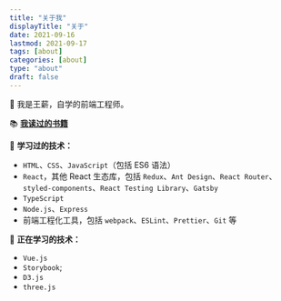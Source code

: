 ```yaml
---
title: "关于我"
displayTitle: "关于"
date: 2021-09-16
lastmod: 2021-09-17
tags: [about]
categories: [about]
type: "about"
draft: false
---
```


👋 我是王薪，自学的前端工程师。

📚 <strong>[我读过的书籍](https://weeshin.notion.site/5aab9778daae41a0a7f70f7ec30ce92e?v=c23e99cfb05f45f3a1575054ae65fd98)</strong>

🎉 <strong>学习过的技术：</strong>

- `HTML`、`CSS`、`JavaScript`（包括 ES6 语法）
- `React`，其他 React 生态库，包括 `Redux`、`Ant Design`、`React Router`、`styled-components`、`React Testing Library`、`Gatsby`
- `TypeScript`
- `Node.js`、`Express`
- 前端工程化工具，包括 `webpack`、`ESLint`、`Prettier`、`Git` 等

🚩 <strong>正在学习的技术：</strong>

- `Vue.js`
- `Storybook`;
- `D3.js`
- `three.js`
